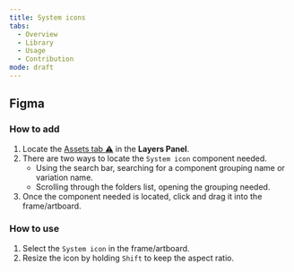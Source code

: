 ```yaml
---
title: System icons
tabs:
  - Overview
  - Library
  - Usage
  - Contribution
mode: draft
---
```



## Figma


### How to add

1. Locate the [Assets tab :warning:]() in the **Layers Panel**.
2. There are two ways to locate the `System icon` component needed. 
	* Using the search bar, searching for a component grouping name or variation name.
	* Scrolling through the folders list, opening the grouping needed.
3. Once the component needed is located, click and drag it into the frame/artboard. 


### How to use

1. Select the `System icon` in the frame/artboard. 
2. Resize the icon by holding `Shift` to keep the aspect ratio. 

